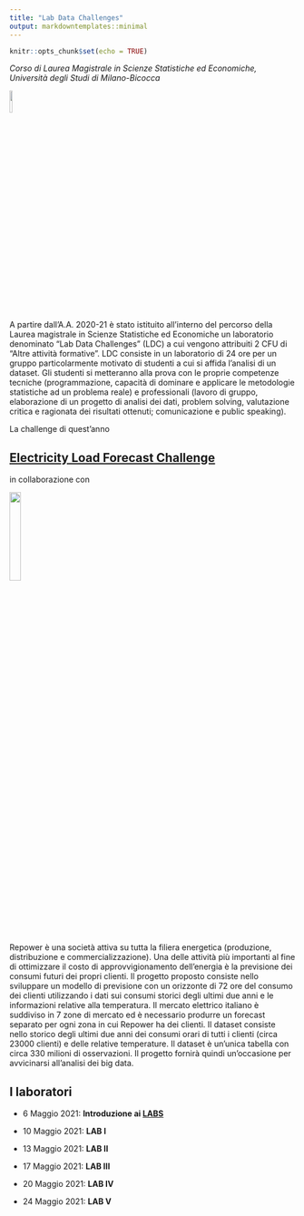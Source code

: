 ```yaml
---
title: "Lab Data Challenges"
output: markdowntemplates::minimal
---
```


```r
knitr::opts_chunk$set(echo = TRUE)
```


*Corso di Laurea Magistrale in Scienze Statistiche ed Economiche, Università degli Studi di Milano-Bicocca*


![](LDC.png){width=10%}

A partire dall’A.A. 2020-21 è stato istituito all’interno del percorso della Laurea magistrale in Scienze Statistiche ed Economiche un laboratorio denominato "Lab Data Challenges" (LDC) a cui vengono attribuiti 2 CFU di "Altre attività formative".
LDC consiste in un laboratorio di 24 ore per un gruppo particolarmente motivato di studenti a cui si affida l’analisi di un dataset. Gli studenti si metteranno alla prova con le proprie competenze tecniche (programmazione, capacità di dominare e applicare le metodologie statistiche ad un problema reale) e professionali (lavoro di gruppo, elaborazione di un progetto di analisi dei dati, problem solving, valutazione critica e ragionata dei risultati ottenuti; comunicazione e public speaking).

La challenge di quest'anno

## [Electricity Load Forecast Challenge](docs/INTRO/INTRO.html)

in collaborazione con

![](https://www.repower.com/media/456971/repower_1500px_it-0202.png){width=20%}

Repower è una società attiva su tutta la filiera energetica (produzione, distribuzione e commercializzazione). Una delle attività più importanti al fine di ottimizzare il costo di approvvigionamento dell’energia è la previsione dei consumi futuri dei propri clienti. Il progetto proposto consiste nello sviluppare un modello di previsione con un orizzonte di 72 ore del consumo dei clienti utilizzando i dati sui consumi storici degli ultimi due anni e le informazioni relative alla temperatura.
Il mercato elettrico italiano è suddiviso in 7 zone di mercato ed è necessario produrre un forecast separato per ogni zona in cui Repower ha dei clienti.
Il dataset consiste nello storico degli ultimi due anni dei consumi orari di tutti i clienti (circa 23000 clienti) e delle relative temperature. Il dataset è un’unica tabella con circa 330 milioni di osservazioni. Il progetto fornirà quindi un'occasione per avvicinarsi all'analisi dei big data. 

## I laboratori

* 6 Maggio 2021: **Introduzione ai [LABS](docs/LABS/LABS.html)**

* 10 Maggio 2021: **LAB I** 
   
* 13 Maggio 2021: **LAB II** 
   
* 17 Maggio 2021: **LAB III** 
   
* 20 Maggio 2021: **LAB IV**
   
* 24 Maggio 2021: **LAB V** 


